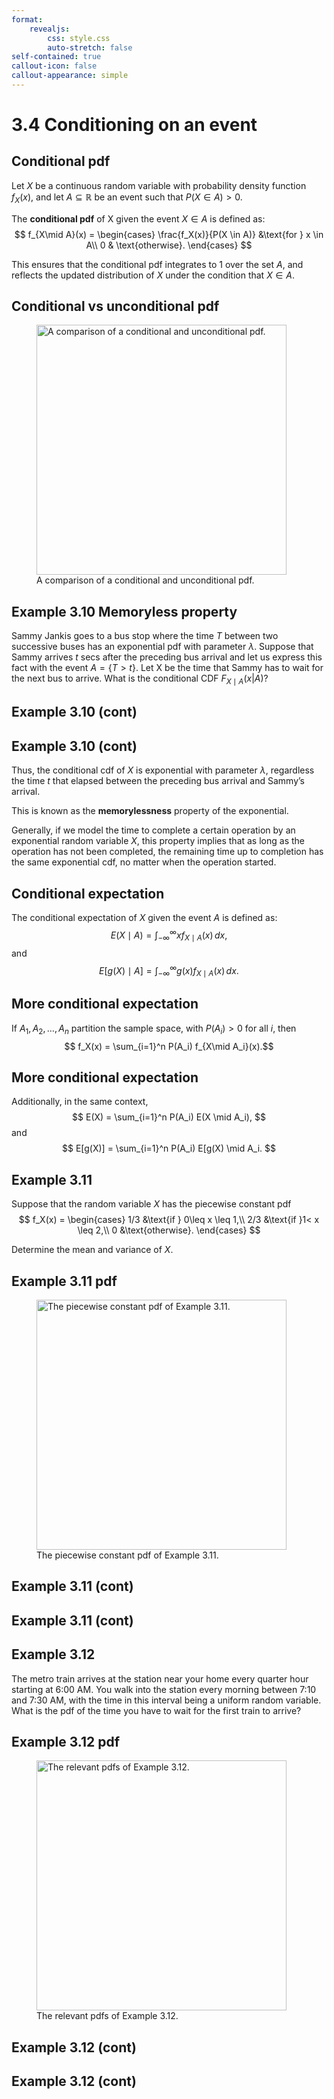 ```yaml
---
format:
    revealjs:
        css: style.css
        auto-stretch: false
self-contained: true
callout-icon: false
callout-appearance: simple
---
```


# 3.4 Conditioning on an event

## Conditional pdf
Let $X$ be a continuous random variable with
probability density function $f_X(x)$, and let
 $A \subseteq \mathbb{R}$ be an event such 
 that $P(X \in A) > 0$. 
 
The **conditional pdf** of X given the event $X \in A$
 is defined as:
$$
f_{X\mid A}(x) = 
\begin{cases}
\frac{f_X(x)}{P(X \in A)} &\text{for } x \in A\\
0 & \text{otherwise}.
\end{cases}
$$

This ensures that the conditional pdf integrates to 1 over the set $A$, and reflects the updated distribution of $X$ under the condition that $X \in A$.

## Conditional vs unconditional pdf

![A comparison of a conditional and unconditional pdf.](./images/f3-13.png){height=400 fig-alt="A comparison of a conditional and unconditional pdf."}

## Example 3.10 Memoryless property

Sammy Jankis goes to a bus stop where the time $T$ between two successive buses has an exponential pdf with parameter $\lambda$. Suppose that Sammy arrives $t$ secs after the preceding bus
arrival and let us express this fact with the event $A = \{T > t\}$. Let X be the time
that Sammy has to wait for the next bus to arrive. What is the conditional CDF
$F_{X\mid A}(x |A)$?

## Example 3.10 (cont)

## Example 3.10 (cont)

Thus, the conditional cdf of $X$ is exponential with parameter $\lambda$, regardless
the time $t$ that elapsed between the preceding bus arrival and Sammy’s arrival. 

This
is known as the **memorylessness** property of the exponential.

Generally, if we model
the time to complete a certain operation by an exponential random variable $X$,
this property implies that as long as the operation has not been completed, the
remaining time up to completion has the same exponential cdf, no matter when
the operation started.

## Conditional expectation

The conditional expectation of $X$ given the event $A$ is defined as:
$$
E(X \mid A) = \int_{-\infty}^\infty
x f_{X\mid A}(x)\,dx,
$$
and
$$
E[g(X) \mid A] = \int_{-\infty}^\infty
g(x) f_{X\mid A}(x)\,dx.
$$

## More conditional expectation

If $A_1, A_2, \ldots, A_n$ partition the sample space, with $P(A_i) > 0$ for all $i$, then
$$
f_X(x) = \sum_{i=1}^n P(A_i) f_{X\mid A_i}(x).$$

## More conditional expectation

Additionally, in the same context,
$$
E(X) = \sum_{i=1}^n P(A_i) E(X \mid A_i),
$$
and
$$
E[g(X)] = \sum_{i=1}^n P(A_i) E[g(X) \mid A_i.
$$

## Example 3.11

Suppose that the random variable $X$ has the piecewise constant pdf
$$
f_X(x) =
\begin{cases}
1/3 &\text{if } 0\leq x \leq 1,\\
2/3 &\text{if }1< x \leq 2,\\
0 &\text{otherwise}.
\end{cases}
$$

Determine the mean and variance of $X$.

## Example 3.11 pdf

![The piecewise constant pdf of Example 3.11.](./images/f3-14.png){height=400 fig-alt="The piecewise constant pdf of Example 3.11"}

## Example 3.11 (cont)

## Example 3.11 (cont)

## Example 3.12

The metro train arrives at the station near your home every
quarter hour starting at 6:00 AM. You walk into the station every morning between
7:10 and 7:30 AM, with the time in this interval being a uniform random variable.
What is the pdf of the time you have to wait for the first train to arrive?

## Example 3.12 pdf

![The relevant pdfs of Example 3.12.](./images/f3-15.png){height=400 fig-alt="The relevant pdfs of Example 3.12."}

## Example 3.12 (cont)

## Example 3.12 (cont)